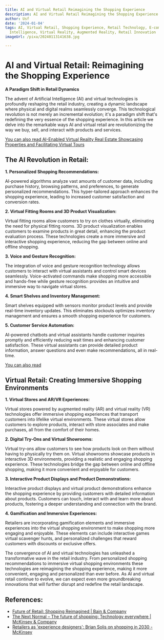 ```yaml
---
title: AI and Virtual Retail Reimagining the Shopping Experience
description: AI and Virtual Retail Reimagining the Shopping Experience
author: Usf
date: '2024-01-04'
tags: AI, Virtual Retail, Shopping Experience, Retail Technology, E-commerce, Artificial
  Intelligence, Virtual Reality, Augmented Reality, Retail Innovation
imageUrl: /pixa/20240113141638.jpg

---
```

#  AI and Virtual Retail: Reimagining the Shopping  Experience

**A Paradigm Shift in  Retail Dynamics**

The  advent of Artificial Intelligence (AI) and virtual technologies is profoundly reshaping the retail  industry, creating a  dynamic landscape where physical  and digital realms  seamlessly converge. This technological  revolution  is not merely an incremental evolution; it's  a paradigm shift that's redefining the very essence of the shopping experience. In this article  we delve into the remarkable ways AI and virtual retail are revolutionizing  the way we buy, sell, and interact with products and services.

[You can  also  read AI-Enabled Virtual Reality Real Estate Showcasing Properties and Facilitating Virtual Tours](AI-Enabled%20Virtual%20Reality%20Real%20Estate%20Showcasing%20Properties%20and%20Facilitating%20Virtual%20Tours)


## The AI Revolution in Retail:

**1. Personalized Shopping Recommendations:**

AI-powered  algorithms analyze  vast amounts of  customer data, including purchase history, browsing patterns, and preferences,  to generate personalized recommendations. This hyper-tailored  approach enhances the  shopping experience, leading to increased customer satisfaction and conversion rates.

**2. Virtual Fitting Rooms and 3D Product Visualization:**

Virtual fitting rooms allow customers to try on clothes virtually, eliminating the need for  physical fitting rooms. 3D product visualization  enables customers  to examine products in great detail, enhancing the product evaluation process. These  technologies create a more immersive and interactive shopping experience, reducing the gap between online and offline shopping.

**3. Voice and Gesture Recognition:**

The integration of voice and gesture recognition technology allows customers to  interact with virtual assistants and control smart devices seamlessly. Voice-activated commands make shopping more accessible and hands-free while gesture recognition provides an intuitive and immersive way to navigate virtual stores.

**4. Smart Shelves and Inventory Management:**

Smart shelves equipped with sensors monitor product levels and  provide real-time inventory updates. This eliminates stockouts optimizes inventory management and ensures a smooth shopping experience for customers.

**5. Customer Service Automation:**

AI-powered chatbots  and  virtual assistants handle customer inquiries promptly and efficiently reducing wait times and enhancing customer satisfaction. These virtual assistants can provide detailed product information, answer  questions and  even make recommendations, all in real-time.

[You can also read ]()


## Virtual Retail: Creating Immersive Shopping Environments

**1. Virtual Stores and AR/VR Experiences:**

Virtual stores powered by  augmented reality  (AR) and virtual  reality (VR) technologies offer immersive shopping experiences that transport  customers into lifelike virtual environments. These virtual stores allow customers to explore  products, interact with store associates and make  purchases, all from the comfort of their homes.

**2. Digital Try-Ons and Virtual Showrooms:**

Virtual try-ons allow customers to see how products look on them without having to physically try them on. Virtual showrooms  showcase products in interactive 3D environments, providing a realistic and engaging shopping  experience. These technologies bridge the gap between online and offline shopping, making it more convenient and enjoyable for customers.

**3. Interactive Product Displays and Product Demonstrations:**

Interactive product displays and virtual product demonstrations  enhance  the shopping experience by providing customers with detailed information about products. Customers can touch, interact with and learn more  about products, fostering a deeper understanding and connection with the  brand.

**4. Gamification and Immersive Experiences:**

Retailers  are incorporating gamification elements and immersive experiences into the  virtual shopping  environment to make shopping more engaging and enjoyable. These elements can include interactive games  virtual scavenger hunts, and personalized challenges that reward customers with discounts or exclusive offers.

The convergence of  AI and virtual technologies has unleashed a transformative wave in the retail industry. From personalized shopping recommendations  to  immersive  virtual shopping environments these technologies are reimagining the shopping experience, making it more convenient, engaging and personalized than ever  before. As  AI  and virtual  retail continue to evolve, we can  expect even more groundbreaking innovations that will further disrupt and redefine the  retail landscape.

## References:
- [Future of Retail: Shopping Reimagined | Bain & Company](https://www.bain.com/how-we-help/future-of-retail-shopping-reimagined/)
- [The Next Normal – The future of shopping: Technology everywhere | McKinsey & Company](https://www.mckinsey.com/featured-insights/the-next-normal/shopping)
- [Retailers as 'experience designers': Brian Solis on shopping in 2030 - McKinsey](https://www.mckinsey.com/capabilities/growth-marketing-and-sales/our-insights/retailers-as-experience-designers-brian-solis-on-shopping-in-2030)
